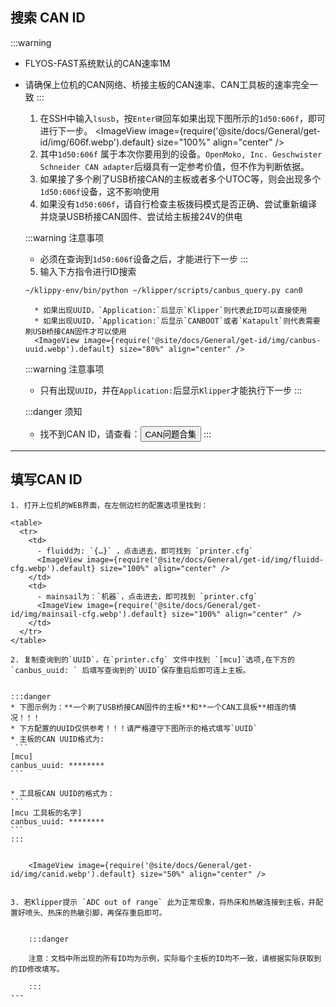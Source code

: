 
## 搜索 CAN ID

:::warning
* FLYOS-FAST系统默认的CAN速率1M
* 请确保上位机的CAN网络、桥接主板的CAN速率、CAN工具板的速率完全一致
:::

    1. 在SSH中输入`lsusb`，按`Enter键`回车如果出现下图所示的`1d50:606f`，即可进行下一步。
    <ImageView image={require('@site/docs/General/get-id/img/606f.webp').default} size="100%" align="center" />
    2. 其中`1d50:606f` 属于本次你要用到的设备。`OpenMoko, Inc. Geschwister Schneider CAN adapter`后缀具有一定参考价值，但不作为判断依据。
    3. 如果接了多个刷了USB桥接CAN的主板或者多个UTOC等，则会出现多个`1d50:606f`设备，这不影响使用
    4. 如果没有`1d50:606f`，请自行检查主板拨码模式是否正确、尝试重新编译并烧录USB桥接CAN固件、尝试给主板接24V的供电

    :::warning 注意事项
    - 必须在查询到`1d50:606f`设备之后，才能进行下一步
    :::

    5. 输入下方指令进行ID搜索
    ```bash
    ~/klippy-env/bin/python ~/klipper/scripts/canbus_query.py can0
    ```
        * 如果出现UUID，`Application:`后显示`Klipper`则代表此ID可以直接使用
        * 如果出现UUID，`Application:`后显示`CANBOOT`或者`Katapult`则代表需要刷USB桥接CAN固件才可以使用
        <ImageView image={require('@site/docs/General/get-id/img/canbus-uuid.webp').default} size="80%" align="center" />

    :::warning 注意事项
    - 只有出现`UUID`，并在`Application:`后显示`Klipper`才能执行下一步
    :::

    :::danger 须知
    * 找不到CAN ID，请查看：<Button variant="contained" disableElevation component="a" rel="noopener" href="/docs/DebugDoc/faq/klipper_can">CAN问题合集</Button>
    :::
---

## 填写CAN ID

    1. 打开上位机的WEB界面，在左侧边栏的配置选项里找到：

    <table>
      <tr>
        <td>
          - fluidd为: `{…}` ，点击进去，即可找到 `printer.cfg`
          <ImageView image={require('@site/docs/General/get-id/img/fluidd-cfg.webp').default} size="100%" align="center" />
        </td>
        <td>
          - mainsail为：`机器`，点击进去，即可找到 `printer.cfg`
          <ImageView image={require('@site/docs/General/get-id/img/mainsail-cfg.webp').default} size="100%" align="center" />
        </td>
      </tr>
    </table>

    2. 复制查询到的`UUID`，在`printer.cfg` 文件中找到 `[mcu]`选项,在下方的 `canbus_uuid: ` 后填写查询到的`UUID`保存重启后即可连上主板。


    :::danger
    * 下图示例为：**一个刷了USB桥接CAN固件的主板**和**一个CAN工具板**相连的情况！！！
    * 下方配置的UUID仅供参考！！！请严格遵守下图所示的格式填写`UUID`
    * 主板的CAN UUID格式为:
     ```
    [mcu]  
    canbus_uuid: ********
    ```

    * 工具板CAN UUID的格式为：  
    ```
    [mcu 工具板的名字]  
    canbus_uuid: ********
    ```    
    :::


        <ImageView image={require('@site/docs/General/get-id/img/canid.webp').default} size="50%" align="center" />


    3. 若Klipper提示 `ADC out of range` 此为正常现象，将热床和热敏连接到主板，并配置好喷头、热床的热敏引脚，再保存重启即可。


        :::danger

        注意：文档中所出现的所有ID均为示例，实际每个主板的ID均不一致，请根据实际获取到的ID修改填写。

        :::
    ---